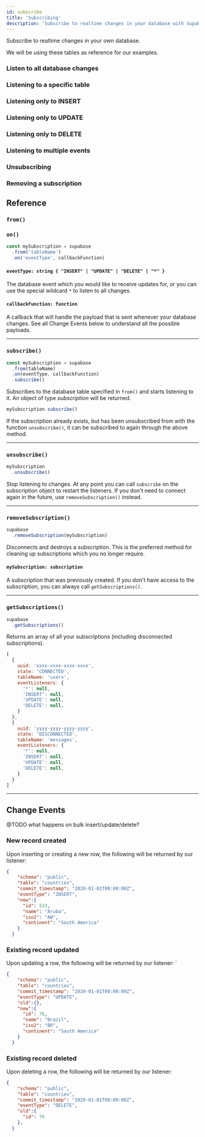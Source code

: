 ```yaml
---
id: subscribe
title: 'Subscribing'
description: 'Subscribe to realtime changes in your database with Supabase'
---
```



Subscribe to realtime changes in your own database.

We will be using these tables as reference for our examples.

<DummyData />

### Listen to all database changes

<CustomCodeBlock
  header="Subscribes to all database changes in realtime."
  js={subscribeAllJs}
  jsHighlight="{8}"
/>

### Listening to a specific table

<CustomCodeBlock
  header="Subscribes to a specific table for changes in realtime."
  js={subscribeTableJs}
  jsHighlight="{8}"
/>

### Listening only to INSERT

<CustomCodeBlock
  header="Subscribes only to the INSERT event."
  js={subscribeInsertsJs}
  jsHighlight="{9-11}"
/>

### Listening only to UPDATE

<CustomCodeBlock
  header="Subscribes only to the UPDATE event."
  js={subscribeUpdatesJs}
  jsHighlight="{9-11}"
/>

### Listening only to DELETE

<CustomCodeBlock
  header="Subscribes only to the DELETE event."
  js={subscribeDeletesJs}
  jsHighlight="{9-11}"
/>

### Listening to multiple events

<CustomCodeBlock
  header="Subscribes to multiple but not all events."
  js={subscribeMultipleJs}
  jsHighlight="{9-10}"
/>

### Unsubscribing

<CustomCodeBlock
  header="Unsubscribes from a specific subscription."
  js={subscribeUnsubscribeJs}
  jsHighlight="{15}"
/>

### Removing a subscription

<CustomCodeBlock
  header="Disconnects from a subscription fully."
  js={subscribeRemoveJs}
  jsHighlight="{15}"
/>

## Reference

### `from()`

<FromFunction verb='subscribe' />

### `on()`

<!-- prettier-ignore -->
```js {3}
const mySubscription = supabase
  .from('tableName')
  .on('eventType', callbackFunction)
```

#### `eventType: string { "INSERT" | "UPDATE" | "DELETE" | "*" }`
The database event which you would like to receive updates for, or you can use the special wildcard `*` to listen to all changes.
  
#### `callbackFunction: function`
A callback that will handle the payload that is sent whenever your database changes. See all Change Events below to understand all the possible payloads.

----

### `subscribe()`

<!-- prettier-ignore -->
```js {4}
const mySubscription = supabase
  .from(tableName)
  .on(eventType, callbackFunction)
  .subscribe()
```

Subscribes to the database table specified in `from()` and starts listening to it. An object of type *subscription* will be returned.

```js {1}
mySubscription.subscribe()
```

If the subscription already exists, but has been unsubscribed from with the function `unsubscribe()`, it can be subscribed to again through the above method.
  
----

### `unsubscribe()`

<!-- prettier-ignore -->
```js {2}
mySubscription
  .unsubscribe()
```
Stop listening to changes. At any point you can call `subscribe` on the subscription object to restart the listeners. 
If you don't need to connect again in the future, use `removeSubscription()` instead.

----


### `removeSubscription()`

<!-- prettier-ignore -->
```js {2}
supabase
  .removeSubscription(mySubscription)
```

Disconnects and destroys a subscription. This is the preferred method for cleaning up subscriptions which you no longer require. 

#### `mySubscription: subscription`
A subscription that was previously created. If you don't have access to the subscription, you can always call `getSubscriptions()`.

----

### `getSubscriptions()`

<!-- prettier-ignore -->
```js {2}
supabase
  .getSubscriptions()
```
Returns an array of all your subscriptions (including disconnected subscriptions).


<Collapsable title="Toggle Example Response">

<!-- prettier-ignore -->
```js
[
  {
    uuid: 'xxxx-xxxx-xxxx-xxxx',
    state: 'CONNECTED',
    tableName: 'users',
    eventListeners: {
      '*': null,
      'INSERT': null,
      'UPDATE': null,
      'DELETE': null,
    }
  },
  {
    uuid: 'yyyy-yyyy-yyyy-yyyy',
    state: 'DISCONNECTED',
    tableName: 'messages',
    eventListeners: {
      '*': null,
      'INSERT': null,
      'UPDATE': null,
      'DELETE': null,
    }
  }
]
```


</Collapsable>


----


## Change Events

@TODO what happens on bulk insert/update/delete?

### New record created

Upon inserting or creating a new row, the following will be returned by our listener:

```json
{
    "schema": "public",
    "table": "countries",
    "commit_timestamp": "2020-01-01T00:00:00Z",
    "eventType": "INSERT",
    "new":{
      "id": 533,
      "name": "Aruba",
      "iso2": "AW",
      "continent": "South America"
    }
  }
```

### Existing record updated


Upon updating a row, the following will be returned by our listener:
`
```json
{
    "schema": "public",
    "table": "countries",
    "commit_timestamp": "2020-01-01T00:00:00Z",
    "eventType": "UPDATE",
    "old":{},
    "new":{
      "id": 76,
      "name": "Brazil",
      "iso2": "BR",
      "continent": "South America"
    }
  }
```

### Existing record deleted


Upon deleting a row, the following will be returned by our listener:

```json
{
    "schema": "public",
    "table": "countries",
    "commit_timestamp": "2020-01-01T00:00:00Z",
    "eventType": "DELETE",
    "old":{
      "id": 76
    },
  }
```
